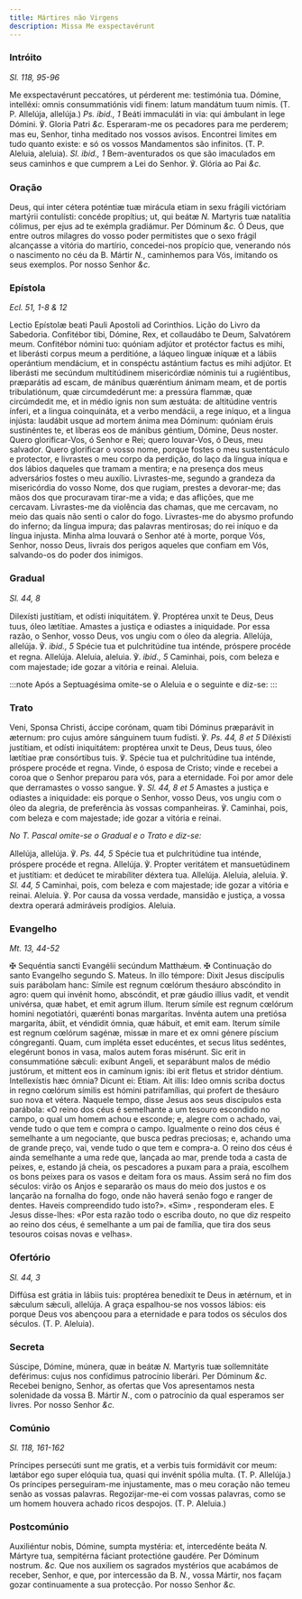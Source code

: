 ```yaml
---
title: Mártires não Virgens
description: Missa Me exspectavérunt
---
```


### Intróito

_Sl. 118, 95-96_

<div class="grid grid-cols-2 gap-5">
  <span class="text-justify">
    Me exspectavérunt peccatóres, ut pérderent me: testimónia tua. Dómine,
    intelléxi: omnis consummatiónis vidi finem: latum mandátum tuum nimis. (T.
    P. Allelúja, allelúja.) <em>Ps. ibid., 1</em> Beáti immaculáti in via: qui
    ámbulant in lege Dómini. ℣. Gloria Patri <em>&c.</em>
  </span>
  <span class="text-justify">
    Esperaram-me os pecadores para me perderem; mas eu, Senhor, tinha meditado
    nos vossos avisos. Encontrei limites em tudo quanto existe: e só os vossos
    Mandamentos são infinitos. (T. P. Aleluia, aleluia). <em>Sl. ibid., 1</em>
    Bem-aventurados os que são imaculados em seus caminhos e que cumprem a Lei do
    Senhor. ℣. Glória ao Pai <em>&c.</em>
  </span>
</div>

### Oração

<div class="grid grid-cols-2 gap-5">
  <span class="text-justify">
    Deus, qui inter cétera poténtiæ tuæ mirácula etiam in sexu frágili victóriam
    martýrii contulísti: concéde propítius; ut, qui beátæ <em>N. </em>Martyris
    tuæ natalítia cólimus, per ejus ad te exémpla gradiámur. Per Dóminum
    <em>&c.</em>
  </span>
  <span class="text-justify">
    Ó Deus, que entre outros milagres do vosso poder permitistes que o sexo
    frágil alcançasse a vitória do martírio, concedei-nos propício que,
    venerando nós o nascimento no céu da B. Mártir <em>N.</em>, caminhemos para
    Vós, imitando os seus exemplos. Por nosso Senhor <em>&c.</em>
  </span>
</div>

### Epístola

_Ecl. 51, 1-8 & 12_

<div class="grid grid-cols-2 gap-5">
  <span class="text-justify">
    Lectio Epístolæ beati Pauli Apostoli ad Corinthios.
  </span>
  <span class="text-justify">Lição do Livro da Sabedoria.</span>
  <span class="text-justify">
    Confitébor tibi, Dómine, Rex, et collaudábo te Deum, Salvatórem meum.
    Confitébor nómini tuo: quóniam adjútor et protéctor factus es mihi, et
    liberásti corpus meum a perditióne, a láqueo linguæ iníquæ et a lábiis
    operántium mendácium, et in conspéctu astántium factus es mihi adjútor. Et
    liberásti me secúndum multitúdinem misericórdiæ nóminis tui a rugiéntibus,
    præparátis ad escam, de mánibus quæréntium ánimam meam, et de portis
    tribulatiónum, quæ circumdedérunt me: a pressúra flammæ, quæ circúmdedit me,
    et in médio ignis non sum æstuáta: de altitúdine ventris ínferi, et a lingua
    coinquináta, et a verbo mendácii, a rege iníquo, et a lingua injústa:
    laudábit usque ad mortem ánima mea Dóminum: quóniam éruis sustinéntes te, et
    líberas eos de mánibus géntium, Dómine, Deus noster.
  </span>
  <span class="text-justify">
    Quero glorificar-Vos, ó Senhor e Rei; quero louvar-Vos, ó Deus, meu
    salvador. Quero glorificar o vosso nome, porque fostes o meu sustentáculo e
    protector, e livrastes o meu corpo da perdição, do laço da língua iníqua e
    dos lábios daqueles que tramam a mentira; e na presença dos meus adversários
    fostes o meu auxílio. Livrastes-me, segundo a grandeza da misericórdia do
    vosso Nome, dos que rugiam, prestes a devorar-me; das mãos dos que
    procuravam tirar-me a vida; e das aflições, que me cercavam. Livrastes-me da
    violência das chamas, que me cercavam, no meio das quais não senti o calor
    do fogo. Livrastes-me do abysmo profundo do inferno; da língua impura; das
    palavras mentirosas; do rei iníquo e da língua injusta. Minha alma louvará o
    Senhor até à morte, porque Vós, Senhor, nosso Deus, livrais dos perigos
    aqueles que confiam em Vós, salvando-os do poder dos inimigos.
  </span>
</div>

### Gradual

_Sl. 44, 8_

<div class="grid grid-cols-2 gap-5">
  <span class="text-justify">
    Dilexísti justítiam, et odísti iniquitátem. ℣. Proptérea unxit te Deus, Deus
    tuus, óleo lætítiae.
  </span>
  <span class="text-justify">
    Amastes a justiça e odiastes a iniquidade. Por essa razão, o Senhor, vosso
    Deus, vos ungiu com o óleo da alegria.
  </span>
  <span class="text-justify">
    Allelúja, allelúja. ℣. <em>ibid., 5</em> Spécie tua et pulchritúdine tua
    inténde, próspere procéde et regna. Allelúja.
  </span>
  <span class="text-justify">
    Aleluia, aleluia. ℣. <em>ibid., 5</em> Caminhai, pois, com beleza e com
    majestade; ide gozar a vitória e reinai. Aleluia.
  </span>
</div>

:::note
Após a Septuagésima omite-se o Aleluia e o seguinte e diz-se:
:::

### Trato

<div class="grid grid-cols-2 gap-5">
  <span class="text-justify">
    Veni, Sponsa Christi, áccipe corónam, quam tibi Dóminus præparávit in
    æternum: pro cujus amóre sánguinem tuum fudísti. ℣. <em>Ps. 44, 8 et 5</em>
    Diléxisti justítiam, et odísti iniquitátem: proptérea unxit te Deus, Deus tuus,
    óleo lætítiae præ consórtibus tuis. ℣. Spécie tua et pulchritúdine tua inténde,
    próspere procéde et regna.
  </span>
  <span class="text-justify">
    Vinde, ó esposa de Cristo; vinde e recebei a coroa que o Senhor preparou
    para vós, para a eternidade. Foi por amor dele que derramastes o vosso
    sangue. ℣. <em>Sl. 44, 8 et 5</em> Amastes a justiça e odiastes a
    iniquidade: eis porque o Senhor, vosso Deus, vos ungiu com o óleo da
    alegria, de preferência às vossas companheiras. ℣. Caminhai, pois, com
    beleza e com majestade; ide gozar a vitória e reinai.
  </span>
</div>

<em>No T. Pascal omite-se o Gradual e o Trato e diz-se:</em>

<div class="grid grid-cols-2 gap-5">
  <span class="text-justify">
    Allelúja, allelúja. ℣. <em>Ps. 44, 5</em> Spécie tua et pulchritúdine tua
    inténde, próspere procéde et regna. Allelúja. ℣. Propter veritátem et
    mansuetúdinem et justítiam: et dedúcet te mirabíliter déxtera tua. Allelúja.
  </span>
  <span class="text-justify">
    Aleluia, aleluia. ℣. <em>Sl. 44, 5</em> Caminhai, pois, com beleza e com
    majestade; ide gozar a vitória e reinai. Aleluia. ℣. Por causa da vossa
    verdade, mansidão e justiça, a vossa dextra operará admiráveis prodígios.
    Aleluia.
  </span>
</div>

### Evangelho

_Mt. 13, 44-52_

<div class="grid grid-cols-2 gap-5">
  <span class="text-justify">
    <span class="text-red-500">✠</span> Sequéntia sancti Evangélii secúndum
    Matthǽum.
  </span>
  <span class="text-justify">
    <span class="text-red-500">✠</span> Continuação do santo Evangelho segundo
    S. Mateus.
  </span>
  <span class="text-justify">
    In illo témpore: Dixit Jesus discípulis suis parábolam hanc: Símile est
    regnum cœlórum thesáuro abscóndito in agro: quem qui invénit homo,
    abscóndit, et præ gáudio illíus vadit, et vendit univérsa, quæ habet, et
    emit agrum illum. Iterum símile est regnum cœlórum homini negotiatóri,
    quærénti bonas margarítas. Invénta autem una pretiósa margaríta, ábiit, et
    véndidit ómnia, quæ hábuit, et emit eam. Iterum símile est regnum cœlórum
    sagénæ, missæ in mare et ex omni génere píscium cóngreganti. Quam, cum
    impléta esset educéntes, et secus litus sedéntes, elegérunt bonos in vasa,
    malos autem foras misérunt. Sic erit in consummatióne sǽculi: exíbunt
    Angeli, et separábunt malos de médio justórum, et mittent eos in camínum
    ignis: ibi erit fletus et stridor déntium. Intellexístis hæc ómnia? Dicunt
    ei: Etiam. Ait illis: Ideo omnis scriba doctus in regno cœlórum símilis est
    hómini patrifamílias, qui profert de thesáuro suo nova et vétera.
  </span>
  <span class="text-justify">
    Naquele tempo, disse Jesus aos seus discípulos esta parábola: «O reino dos
    céus é semelhante a um tesouro escondido no campo, o qual um homem achou e
    esconde; e, alegre com o achado, vai, vende tudo o que tem e compra o campo.
    Igualmente o reino dos céus é semelhante a um negociante, que busca pedras
    preciosas; e, achando uma de grande preço, vai, vende tudo o que tem e
    compra-a. O reino dos céus é ainda semelhante a uma rede que, lançada ao
    mar, prende toda a casta de peixes, e, estando já cheia, os pescadores a
    puxam para a praia, escolhem os bons peixes para os vasos e deitam fora os
    maus. Assim será no fim dos séculos: virão os Anjos e separarão os maus do
    meio dos justos e os lançarão na fornalha do fogo, onde não haverá senão
    fogo e ranger de dentes. Haveis compreendido tudo isto?». «Sim» ,
    responderam eles. E Jesus disse-lhes: «Por esta razão todo o escriba douto,
    no que diz respeito ao reino dos céus, é semelhante a um pai de família, que
    tira dos seus tesouros coisas novas e velhas».
  </span>
</div>

### Ofertório

_Sl. 44, 3_

<div class="grid grid-cols-2 gap-5">
  <span class="text-justify">
    Diffúsa est grátia in lábiis tuis: proptérea benedíxit te Deus in ætérnum,
    et in sǽculum sǽculi, allelúja.
  </span>
  <span class="text-justify">
    A graça espalhou-se nos vossos lábios: eis porque Deus vos abençoou para a
    eternidade e para todos os séculos dos séculos. (T. P. Aleluia).
  </span>
</div>

### Secreta

<div class="grid grid-cols-2 gap-5">
  <span class="text-justify">
    Súscipe, Dómine, múnera, quæ in beátæ <em>N. </em>Martyris tuæ sollemnitáte
    deférimus: cujus nos confídimus patrocínio liberári. Per Dóminum
    <em>&c.</em>
  </span>
  <span class="text-justify">
    Recebei benigno, Senhor, as ofertas que Vos apresentamos nesta solenidade da
    vossa B. Mártir <em>N.</em>, com o patrocínio da qual esperamos ser livres.
    Por nosso Senhor <em>&c.</em>
  </span>
</div>

### Comúnio

_Sl. 118, 161-162_

<div class="grid grid-cols-2 gap-5">
  <span class="text-justify">
    Príncipes persecúti sunt me gratis, et a verbis tuis formidávit cor meum:
    lætábor ego super elóquia tua, quasi qui invénit spólia multa. (T. P.
    Allelúja.)
  </span>
  <span class="text-justify">
    Os príncipes perseguiram-me injustamente, mas o meu coração não temeu senão
    as vossas palavras. Regozijar-me-ei com vossas palavras, como se um homem
    houvera achado ricos despojos. (T. P. Aleluia.)
  </span>
</div>

### Postcomúnio

<div class="grid grid-cols-2 gap-5">
  <span class="text-justify">
    Auxiliéntur nobis, Dómine, sumpta mystéria: et, intercedénte beáta
    <em>N. </em>Mártyre tua, sempitérna fáciant protectióne gaudére. Per Dóminum
    nostrum.
    <em>&c.</em>
  </span>
  <span class="text-justify">
    Que nos auxiliem os sagrados mystérios que acabámos de receber, Senhor, e
    que, por intercessão da B. <em>N.</em>, vossa Mártir, nos façam gozar
    continuamente a sua protecção. Por nosso Senhor <em>&c.</em>
  </span>
</div>
